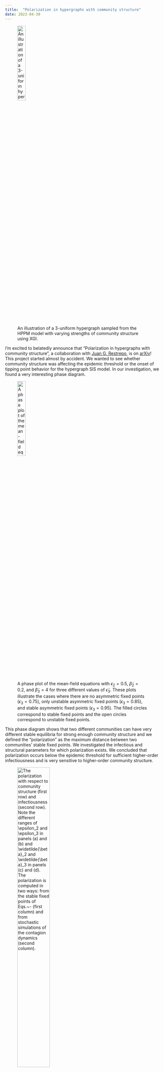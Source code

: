 ```yaml
---
title:  "Polarization in hypergraphs with community structure"
date: 2023-04-30
---
```


![An illustration of a 3-uniform hypergraph sampled from the HPPM model with varying strengths of community structure using XGI.](/assets/images/polarization-in-hypergraphs/community_structure_visualization.png){width="25%"}

I'm excited to belatedly announce that "Polarization in hypergraphs with community structure", a collaboration with [Juan G. Restrepo](https://www.colorado.edu/amath/restrepo), is on [arXiv](https://doi.org/10.48550/arXiv.2302.13967)! This project started almost by accident. We wanted to see whether community structure was affecting the epidemic threshold or the onset of tipping point behavior for the hypergraph SIS model. In our investigation, we found a very interesting phase diagram.

![A phase plot of the mean-field equations with $\epsilon_2 = 0.5$, $\widetilde{\beta}_2 = 0.2$, and $\widetilde{\beta}_3 = 4$ for three different values of $\widetilde{\epsilon}_3$. These plots illustrate the cases where there are no asymmetric fixed points ($\epsilon_3=0.75$), only unstable asymmetric fixed points ($\epsilon_3=0.85$), and stable asymmetric fixed points ($\epsilon_3=0.95$). The filled circles correspond to stable fixed points and the open circles correspond to unstable fixed points.](/assets/images/polarization-in-hypergraphs/combined_phase_plot.svg){width="25%"}


This phase diagram shows that two different communities can have very different stable equilibria for strong enough community structure and we defined the “polarization” as the maximum distance between two communities’ stable fixed points. We investigated the infectious and structural parameters for which polarization exists. We concluded that polarization occurs below the epidemic threshold for sufficient higher-order infectiousness and is very sensitive to higher-order community structure.

![The polarization with respect to community structure (first row) and infectiousness (second row). Note the different ranges of $\epsilon_2$ and $\epsilon_3$ in panels (a) and (b) and $\widetilde{\beta}_2$ and $\widetilde{\beta}_3$ in panels (c) and (d). The polarization is computed in two ways: from the stable fixed points of Eqs.~\eqref{eq:mf1_rescaled}-\eqref{eq:mf2_rescaled} (first column) and from stochastic simulations of the contagion dynamics (second column).](/assets/images/polarization-in-hypergraphs/combined_psi_figure.png){width="50%"}

You can view the phenomenon of polarization as a perturbation of two completely disconnected communities, both in a bistable regime. We can see this by the shrinking region of polarization. This phenomenon may be a potential mechanism for the reinforcement of polarization, but is certainly not strong enough to spontaneously create polarization in a social system.

![**A phase diagram illustrating how changes with (a) $\epsilon_2$ and (b) $\epsilon_3$ affect the regions over which polarization can occur.** In these diagrams, the upper left region enclosed by each line corresponds to the $\widetilde{\beta}_2,\widetilde{\beta}_3$ region in which polarization can occur for given values of $\epsilon_2$ and $\epsilon_3$, and the remaining area is where polarization does not occur. The boundary lines in panel (a) correspond to $\epsilon_2 = 0, 0.25,0.5,0.75,1.0$ with $\epsilon_3 = 1$ and the boundary lines in panel (b) correspond to $\epsilon_3=0.95,0.9675,0.975,0.9875,1.0$ with $\epsilon_2 = 1$.](/assets/images/polarization-in-hypergraphs/polarization_boundaries.svg){width=75%}

Polarization (and the epidemic threshold, as seen below) is VERY sensitive to unequal community sizes. The phase plot becomes asymmetric and it matters which community holds which opinion. For a large enough disparity in community sizes, certain opinion configurations become untenable.

![A plot of the epidemic threshold $\widetilde{\beta}_2^c$ with respect to $\rho$ predicted with the mean field equations. The line corresponding to $\epsilon_2=0$ is the epidemic threshold for the \ER case.](/assets/images/polarization-in-hypergraphs/beta2c_vs_rho_equal_probability.png){width=50%}

A significant contribution in this paper is the development of fast algorithms to sample a modification of the hypergraph stochastic block model (HSBM) and the hypergraph Erdös-Rényi models.
This is also the first project that I used [XGI](https://xgi.readthedocs.io) in earnest and it made the data management, analysis, and visualization SO much easier. Of course I’m biased, but I highly recommend trying it. Feel free to reach out if you have any ideas or suggestions!